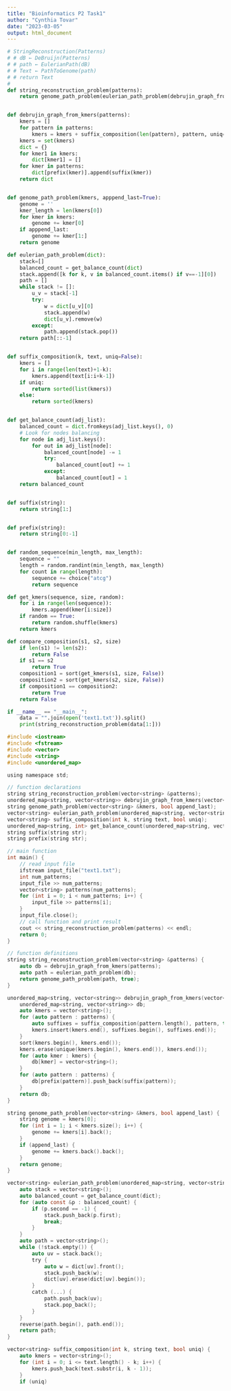 ```yaml
---
title: "Bioinformatics P2 Task1"
author: "Cynthia Tovar"
date: "2023-03-05"
output: html_document
---
```


```python
# StringReconstruction(Patterns)
# # dB ← DeBruijn(Patterns)
# # path ← EulerianPath(dB)
# # Text ← PathToGenome(path)
# # return Text
#
def string_reconstruction_problem(patterns):
    return genome_path_problem(eulerian_path_problem(debrujin_graph_from_kmers(patterns)))


def debrujin_graph_from_kmers(patterns):
    kmers = []
    for pattern in patterns:
        kmers = kmers + suffix_composition(len(pattern), pattern, uniq=True)
    kmers = set(kmers)
    dict = {}
    for kmer1 in kmers:
        dict[kmer1] = []
    for kmer in patterns:
        dict[prefix(kmer)].append(suffix(kmer))
    return dict


def genome_path_problem(kmers, apppend_last=True):
    genome = ''
    kmer_length = len(kmers[0])
    for kmer in kmers:
        genome += kmer[0]
    if apppend_last:
        genome += kmer[1:]
    return genome

def eulerian_path_problem(dict):
    stack=[]
    balanced_count = get_balance_count(dict)
    stack.append([k for k, v in balanced_count.items() if v==-1][0])
    path = []
    while stack != []:
        u_v = stack[-1]
        try:
            w = dict[u_v][0]
            stack.append(w)
            dict[u_v].remove(w)
        except:
            path.append(stack.pop())
    return path[::-1]


def suffix_composition(k, text, uniq=False):
    kmers = []
    for i in range(len(text)+1-k):
        kmers.append(text[i:i+k-1])
    if uniq:
        return sorted(list(kmers))
    else:
        return sorted(kmers)


def get_balance_count(adj_list):
    balanced_count = dict.fromkeys(adj_list.keys(), 0)
    # Look for nodes balancing
    for node in adj_list.keys():
        for out in adj_list[node]:
            balanced_count[node] -= 1
            try:
                balanced_count[out] += 1
            except:
                balanced_count[out] = 1
    return balanced_count


def suffix(string):
    return string[1:]


def prefix(string):
    return string[0:-1]


def random_sequence(min_length, max_length):
    sequence = ""
    length = random.randint(min_length, max_length)
    for count in range(length):
        sequence += choice("atcg")
        return sequence

def get_kmers(sequence, size, random):
    for i in range(len(sequence)):
        kmers.append(kmer[i:size])
    if random == True:
        return random.shuffle(kmers)
    return kmers

def compare_composition(s1, s2, size)
    if len(s1) != len(s2):
        return False
    if s1 == s2
        return True
    composition1 = sort(get_kmers(s1, size, False))
    composition2 = sort(get_kmers(s2, size, False))
    if composition1 == composition2:
        return True
    return False

if __name__ == "__main__":
    data = "".join(open('text1.txt')).split()
    print(string_reconstruction_problem(data[1:]))

```



```c
#include <iostream>
#include <fstream>
#include <vector>
#include <string>
#include <unordered_map>

using namespace std;

// function declarations
string string_reconstruction_problem(vector<string> &patterns);
unordered_map<string, vector<string>> debrujin_graph_from_kmers(vector<string> &patterns);
string genome_path_problem(vector<string> &kmers, bool append_last);
vector<string> eulerian_path_problem(unordered_map<string, vector<string>> &dict);
vector<string> suffix_composition(int k, string text, bool uniq);
unordered_map<string, int> get_balance_count(unordered_map<string, vector<string>> &adj_list);
string suffix(string str);
string prefix(string str);

// main function
int main() {
    // read input file
    ifstream input_file("text1.txt");
    int num_patterns;
    input_file >> num_patterns;
    vector<string> patterns(num_patterns);
    for (int i = 0; i < num_patterns; i++) {
        input_file >> patterns[i];
    }
    input_file.close();
    // call function and print result
    cout << string_reconstruction_problem(patterns) << endl;
    return 0;
}

// function definitions
string string_reconstruction_problem(vector<string> &patterns) {
    auto db = debrujin_graph_from_kmers(patterns);
    auto path = eulerian_path_problem(db);
    return genome_path_problem(path, true);
}

unordered_map<string, vector<string>> debrujin_graph_from_kmers(vector<string> &patterns) {
    unordered_map<string, vector<string>> db;
    auto kmers = vector<string>();
    for (auto pattern : patterns) {
        auto suffixes = suffix_composition(pattern.length(), pattern, true);
        kmers.insert(kmers.end(), suffixes.begin(), suffixes.end());
    }
    sort(kmers.begin(), kmers.end());
    kmers.erase(unique(kmers.begin(), kmers.end()), kmers.end());
    for (auto kmer : kmers) {
        db[kmer] = vector<string>();
    }
    for (auto pattern : patterns) {
        db[prefix(pattern)].push_back(suffix(pattern));
    }
    return db;
}

string genome_path_problem(vector<string> &kmers, bool append_last) {
    string genome = kmers[0];
    for (int i = 1; i < kmers.size(); i++) {
        genome += kmers[i].back();
    }
    if (append_last) {
        genome += kmers.back().back();
    }
    return genome;
}

vector<string> eulerian_path_problem(unordered_map<string, vector<string>> &dict) {
    auto stack = vector<string>();
    auto balanced_count = get_balance_count(dict);
    for (auto const &p : balanced_count) {
        if (p.second == -1) {
            stack.push_back(p.first);
            break;
        }
    }
    auto path = vector<string>();
    while (!stack.empty()) {
        auto uv = stack.back();
        try {
            auto w = dict[uv].front();
            stack.push_back(w);
            dict[uv].erase(dict[uv].begin());
        }
        catch (...) {
            path.push_back(uv);
            stack.pop_back();
        }
    }
    reverse(path.begin(), path.end());
    return path;
}

vector<string> suffix_composition(int k, string text, bool uniq) {
    auto kmers = vector<string>();
    for (int i = 0; i <= text.length() - k; i++) {
        kmers.push_back(text.substr(i, k - 1));
    }
    if (uniq)

```